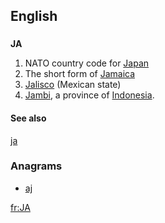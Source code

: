 {{also|Appendix:Variations of "ja"}}
==English==

==={{abbreviation-old|en}}===
'''JA'''
# NATO country code for [[Japan]]
# The short form of [[Jamaica]]
# [[Jalisco]] (Mexican state)
# [[Jambi]], a province of [[Indonesia]].

====See also====
[[ja]]

===Anagrams===
* [[aj#English|aj]]

[[fr:JA]]